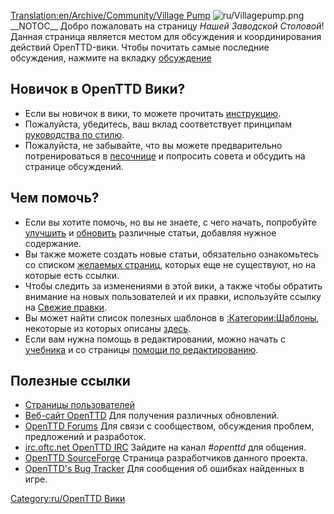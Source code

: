 [[Translation:en/Archive/Community/Village Pump]]
[[File:ru/Villagepump.png|right]]
__NOTOC__
Добро пожаловать на страницу ''Нашей Заводской Столовой''! Данная страница является местом для обсуждения и координирования действий OpenTTD-вики. Чтобы почитать самые последние обсуждения, нажмите на вкладку [[ru/Заводская столовая|обсуждение]] 


==Новичок в OpenTTD Вики? ==
* Если вы новичок в вики, то можете прочитать [[en/Tutorial|инструкцию]].
* Пожалуйста, убедитесь, ваш вклад соответствует  принципам [[en/Wiki/Manual of Style|руководства по стилю]].
* Пожалуйста, не забывайте, что вы можете предварительно потренироваться в [[en/Sandbox|песочнице]] и попросить совета и обсудить на странице обсуждений.

==Чем помочь?==
* Если вы хотите помочь, но вы не знаете, с чего начать, попробуйте [[:Category:en/Articles to be expanded|улучшить]] и [[:Category:en/Articles to be updated|обновить]] различные статьи, добавляя нужное содержание.
* Вы также можете создать новые статьи, обязательно ознакомьтесь со списком [[Special:Wantedpages|желаемых страниц]], которых еще не существуют, но на которые есть ссылки.
* Чтобы следить за изменениями в этой вики, а также чтобы обратить внимание на новых пользователей и их правки, используйте ссылку на [[Special:RecentChanges|Свежие правки]].
* Вы может найти список полезных шаблонов в [[:Category:en/Templates|:Категории:Шаблоны]], некоторые из которых описаны [[en/Wiki/Templates|здесь]].
* Если вам нужна помощь в редактировании, можно начать с [[en/Tutorial|учебника]] и со страницы [[en/Editing help|помощи по редактированию]].

== Полезные ссылки ==
* [[:Category:en/Users|Страницы пользователей]]
* [http://www.openttd.org/ Веб-сайт OpenTTD] Для получения различных обновлений.
* [http://forum.openttd.org OpenTTD Forums] Для связи с сообществом, обсуждения проблем, предложений и разработок.
* [irc://irc.oftc.net/openttd irc.oftc.net OpenTTD  IRC] Зайдите на канал ''#openttd'' для общения.
* [http://sourceforge.net/projects/openttd/ OpenTTD SourceForge] Страница разработчиков данного проекта.
* [http://bugs.openttd.org/ OpenTTD's Bug Tracker] Для сообщения об ошибках найденных в игре.

[[Category:ru/OpenTTD Вики]]